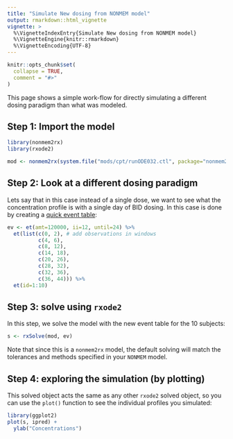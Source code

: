 ```yaml
---
title: "Simulate New dosing from NONMEM model"
output: rmarkdown::html_vignette
vignette: >
  %\VignetteIndexEntry{Simulate New dosing from NONMEM model}
  %\VignetteEngine{knitr::rmarkdown}
  %\VignetteEncoding{UTF-8}
---
```


```r
knitr::opts_chunk$set(
  collapse = TRUE,
  comment = "#>"
)
```

This page shows a simple work-flow for directly simulating a different
dosing paradigm than what was modeled.


## Step 1: Import the model

```r
library(nonmem2rx)
library(rxode2)

mod <- nonmem2rx(system.file("mods/cpt/runODE032.ctl", package="nonmem2rx"), lst=".res", save=FALSE)
```

## Step 2: Look at a different dosing paradigm

Lets say that in this case instead of a single dose, we want to see
what the concentration profile is with a single day of BID dosing.
In this case is done by creating a [quick event table](https://nlmixr2.github.io/rxode2/articles/rxode2-event-table.html):

```r
ev <- et(amt=120000, ii=12, until=24) %>%
  et(list(c(0, 2), # add observations in windows
          c(4, 6),
          c(8, 12),
          c(14, 18),
          c(20, 26),
          c(28, 32),
          c(32, 36),
          c(36, 44))) %>%
  et(id=1:10)
```

## Step 3: solve using `rxode2`

In this step, we solve the model with the new event table for the 10
subjects:

```r
s <- rxSolve(mod, ev)
```

Note that since this is a `nonmem2rx` model, the default solving will
match the tolerances and methods specified in your `NONMEM` model.

## Step 4: exploring the simulation (by plotting)

This solved object acts the same as any other `rxode2` solved object,
so you can use the `plot()` function to see the individual profiles
you simulated:

```r
library(ggplot2)
plot(s, ipred) +
  ylab("Concentrations")
```
